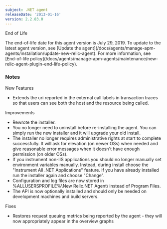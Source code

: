 ```yaml
---
subject: .NET agent
releaseDate: '2013-01-16'
version: 2.2.83.0
---
```


End of Life

<Callout variant="important">
  The end-of-life date for this agent version is July 29, 2019. To update to the latest agent version, see [Update the agent](/docs/agents/manage-apm-agents/installation/update-new-relic-agent). For more information, see [End-of-life policy](/docs/agents/manage-apm-agents/maintenance/new-relic-agent-plugin-end-life-policy).
</Callout>

### Notes

New Features

* Extends the uri reported in the external call labels in transaction traces so that users can see both the host and the resource being called.

Improvements

* Rewrote the installer.
* You no longer need to uninstall before re-installing the agent. You can simply run the new installer and it will upgrade your old install.
* The installer no longer requires administrative rights at start to complete successfully. It will ask for elevation (on newer OSs) when needed and give reasonable error messages when it doesn't have enough permission (on older OSs).
* If you instrument non-IIS applications you should no longer manually set environment variables manually. Instead, during install choose the "Instrument All .NET Applications" feature. If you have already installed run the installer again and choose "Change".
* Configuration and log files are now stored in %ALLUSERSPROFILE%\\New Relic.NET Agent\\ instead of Program Files.
* The API is now optionally installed and should only be needed on development machines and build servers.

Fixes

* Restores request queuing metrics being reported by the agent - they will now appropriately appear in the overview graphs
